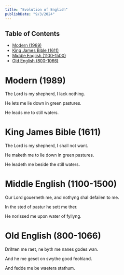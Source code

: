 ```yaml
---
title: "Evolution of English"
publishDate: "9/3/2024"
---
```


## Table of Contents

- [Modern (1989)](#modern-1989)
- [King James Bible (1611)](#king-james-bible-1611)
- [Middle English (1100-1500)](#middle-english-1100-1500)
- [Old English (800-1066)](#old-english-800-1066)


# Modern (1989) 

The Lord is my shepherd, I lack nothing. 

He lets me lie down in green pastures. 

He leads me to still waters. 





# King James Bible (1611) 

The Lord is my shepherd, I shall not want. 

He maketh me to lie down in green pastures. 

He leadeth me beside the still waters. 





# Middle English (1100-1500) 

Our Lord gouerneth me, and nothyng shal defailen to me. 

In the sted of pastur he sett me ther. 

He norissed me upon water of fyllyng. 



# Old English (800-1066) 

Drihten me raet, ne byth me nanes godes wan.

 And he me geset on swythe good feohland. 

And fedde me be waetera stathum.
